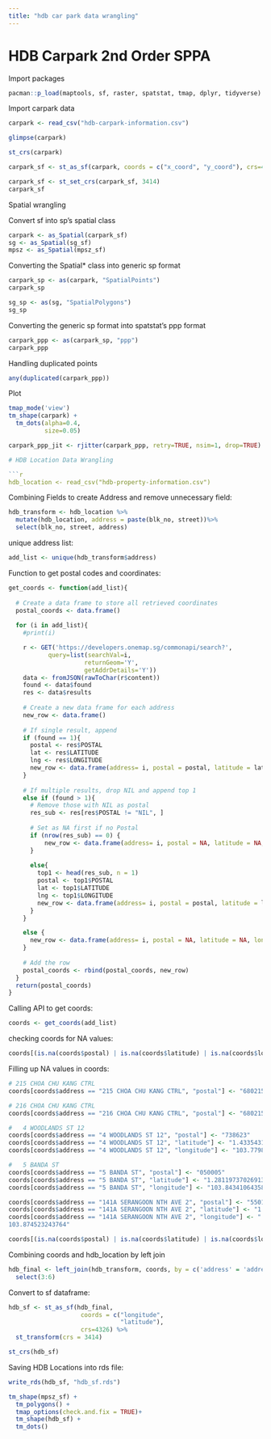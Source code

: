 ```yaml
---
title: "hdb car park data wrangling"
---
```


# HDB Carpark 2nd Order SPPA

Import packages

```r
pacman::p_load(maptools, sf, raster, spatstat, tmap, dplyr, tidyverse)
```

Import carpark data

```r
carpark <- read_csv("hdb-carpark-information.csv")
```

```r
glimpse(carpark)
```

```r
st_crs(carpark)
```

```r
carpark_sf <- st_as_sf(carpark, coords = c("x_coord", "y_coord"), crs=4326)

carpark_sf <- st_set_crs(carpark_sf, 3414)
carpark_sf
```


Spatial wrangling

Convert sf into sp's spatial class

```r
carpark <- as_Spatial(carpark_sf)
sg <- as_Spatial(sg_sf)
mpsz <- as_Spatial(mpsz_sf)
```


Converting the Spatial* class into generic sp format

```r
carpark_sp <- as(carpark, "SpatialPoints")
carpark_sp
```

```r
sg_sp <- as(sg, "SpatialPolygons")
sg_sp
```

Converting the generic sp format into spatstat's ppp format

```r
carpark_ppp <- as(carpark_sp, "ppp")
carpark_ppp
```

Handling duplicated points

```r
any(duplicated(carpark_ppp))
```

Plot

```r
tmap_mode('view')
tm_shape(carpark) +
  tm_dots(alpha=0.4, 
          size=0.05)
```


```r
carpark_ppp_jit <- rjitter(carpark_ppp, retry=TRUE, nsim=1, drop=TRUE)
```

```r




# HDB Location Data Wrangling

```r
hdb_location <- read_csv("hdb-property-information.csv")
```

Combining Fields to create Address and remove unnecessary field:

```r
hdb_transform <- hdb_location %>%
  mutate(hdb_location, address = paste(blk_no, street))%>%
  select(blk_no, street, address)
```

unique address list:
```r
add_list <- unique(hdb_transform$address)
```

Function to get postal codes and coordinates:

```r
get_coords <- function(add_list){
  
  # Create a data frame to store all retrieved coordinates
  postal_coords <- data.frame()
    
  for (i in add_list){
    #print(i)

    r <- GET('https://developers.onemap.sg/commonapi/search?',
           query=list(searchVal=i,
                     returnGeom='Y',
                     getAddrDetails='Y'))
    data <- fromJSON(rawToChar(r$content))
    found <- data$found
    res <- data$results
    
    # Create a new data frame for each address
    new_row <- data.frame()
    
    # If single result, append 
    if (found == 1){
      postal <- res$POSTAL 
      lat <- res$LATITUDE
      lng <- res$LONGITUDE
      new_row <- data.frame(address= i, postal = postal, latitude = lat, longitude = lng)
    }
    
    # If multiple results, drop NIL and append top 1
    else if (found > 1){
      # Remove those with NIL as postal
      res_sub <- res[res$POSTAL != "NIL", ]
      
      # Set as NA first if no Postal
      if (nrow(res_sub) == 0) {
          new_row <- data.frame(address= i, postal = NA, latitude = NA, longitude = NA)
      }
      
      else{
        top1 <- head(res_sub, n = 1)
        postal <- top1$POSTAL 
        lat <- top1$LATITUDE
        lng <- top1$LONGITUDE
        new_row <- data.frame(address= i, postal = postal, latitude = lat, longitude = lng)
      }
    }

    else {
      new_row <- data.frame(address= i, postal = NA, latitude = NA, longitude = NA)
    }
    
    # Add the row
    postal_coords <- rbind(postal_coords, new_row)
  }
  return(postal_coords)
}
```

Calling API to get coords:

```r
coords <- get_coords(add_list)
```

checking coords for NA values:

```r
coords[(is.na(coords$postal) | is.na(coords$latitude) | is.na(coords$longitude) | coords$postal=="NIL"), ]
```
Filling up NA values in coords:

```r
# 215 CHOA CHU KANG CTRL
coords[coords$address == "215 CHOA CHU KANG CTRL", "postal"] <- "680215"

# 216 CHOA CHU KANG CTRL
coords[coords$address == "216 CHOA CHU KANG CTRL", "postal"] <- "680215"

# 	4 WOODLANDS ST 12
coords[coords$address == "4 WOODLANDS ST 12", "postal"] <- "738623"
coords[coords$address == "4 WOODLANDS ST 12", "latitude"] <- "1.43354318137534"
coords[coords$address == "4 WOODLANDS ST 12", "longitude"] <- "103.77988189197"

# 	5 BANDA ST
coords[coords$address == "5 BANDA ST", "postal"] <- "050005"
coords[coords$address == "5 BANDA ST", "latitude"] <- "1.28119737026913"
coords[coords$address == "5 BANDA ST", "longitude"] <- "103.843410643588"

coords[coords$address == "141A SERANGOON NTH AVE 2", "postal"] <- "550141"
coords[coords$address == "141A SERANGOON NTH AVE 2", "latitude"] <- "1.36859421304209"
coords[coords$address == "141A SERANGOON NTH AVE 2", "longitude"] <- "	
103.874523243764"
```

```r
coords[(is.na(coords$postal) | is.na(coords$latitude) | is.na(coords$longitude) | coords$postal=="NIL"), ]
```

Combining coords and hdb_location by left join

```r
hdb_final <- left_join(hdb_transform, coords, by = c('address' = 'address')) %>%
  select(3:6)
```

Convert to sf dataframe:

```r
hdb_sf <- st_as_sf(hdb_final,
                    coords = c("longitude", 
                               "latitude"),
                    crs=4326) %>%
  st_transform(crs = 3414)

st_crs(hdb_sf)
```

Saving HDB Locations into rds file:

```r
write_rds(hdb_sf, "hdb_sf.rds")
```

```r
tm_shape(mpsz_sf) +
  tm_polygons() +
  tmap_options(check.and.fix = TRUE)+
  tm_shape(hdb_sf) +
  tm_dots()
```

